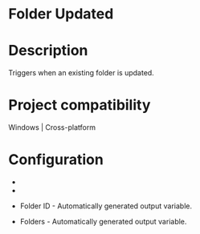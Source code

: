 ﻿# Folder Updated

# Description

Triggers when an existing folder is updated.

# Project compatibility

Windows | Cross-platform

# Configuration

* 
* 





* Folder ID - Automatically generated output variable.
* Folders - Automatically generated output variable.
